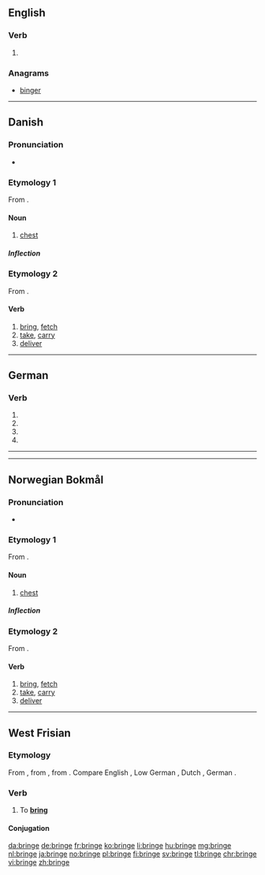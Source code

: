 {{also|brînge}}
==English==

===Verb===
{{head|en|verb}}

# {{obsolete spelling of|bring}}

===Anagrams===
* [[binger#English|binger]]

----

==Danish==

===Pronunciation===
* {{IPA|/brenɡə/|[ˈb̥ʁæŋə]|lang=da}}

===Etymology 1===
From {{etyl|non|da}} {{term|bringa|lang=non}}.

====Noun====
{{da-noun|n|r}}

# [[chest]]

=====Inflection=====
{{da-noun-infl|n|r}}

===Etymology 2===
From {{etyl|gml|da}} {{term|bringen|lang=gml}}.

====Verb====
{{da-verb|bring|bringe|bringer|bragte|er/har|bragt}}

# [[bring]], [[fetch]]
# [[take]], [[carry]]
# [[deliver]]

----

==German==

===Verb===
{{head|de}}

# {{de-verb form of|bringen|1|s|g}}
# {{de-verb form of|bringen|1|s|k1}}
# {{de-verb form of|bringen|3|s|k1}}
# {{de-verb form of|bringen|i|s}}

----

----

==Norwegian Bokmål==

===Pronunciation===
* {{IPA|/brinɡə/|lang=nb}}

===Etymology 1===
From {{etyl|non|nb}} {{term|bringa|lang=nb}}.

====Noun====
{{nb-noun|n|r}}
{{nb-noun-f1}}

# [[chest]]

=====Inflection=====
{{nb-noun-f1}}

===Etymology 2===
From {{etyl|gml|nb}} {{term|bringen|lang=nb}}.

====Verb====
{{nb-verb|bringer|brakte|past_tense2=bragte|brakt|past_part2=bragt}}

# [[bring]], [[fetch]]
# [[take]], [[carry]]
# [[deliver]]

----

==West Frisian==

===Etymology===
From {{etyl|ofs|fy}} {{term|bringan|lang=ofs}}, from {{etyl|gem-pro|fy}} {{term/t|gem-pro|*bringaną}}, from {{etyl|ine-pro|fy}} {{term/t|ine-pro|*bhrenk}}. Compare English {{term|bring|lang=en}}, Low German {{term|bringen|lang=nds}}, Dutch {{term|brengen|lang=nl}}, German {{term|bringen|lang=de}}. 

===Verb===
{{head|fy|verb}}

# To '''[[bring]]'''

====Conjugation====
{{fy-conj|bring|bringst|bringt|bringe|brocht|brochtst|brocht|brochten|bringend|bring|hawwe|brocht}}

[[da:bringe]]
[[de:bringe]]
[[fr:bringe]]
[[ko:bringe]]
[[li:bringe]]
[[hu:bringe]]
[[mg:bringe]]
[[nl:bringe]]
[[ja:bringe]]
[[no:bringe]]
[[pl:bringe]]
[[fi:bringe]]
[[sv:bringe]]
[[tl:bringe]]
[[chr:bringe]]
[[vi:bringe]]
[[zh:bringe]]